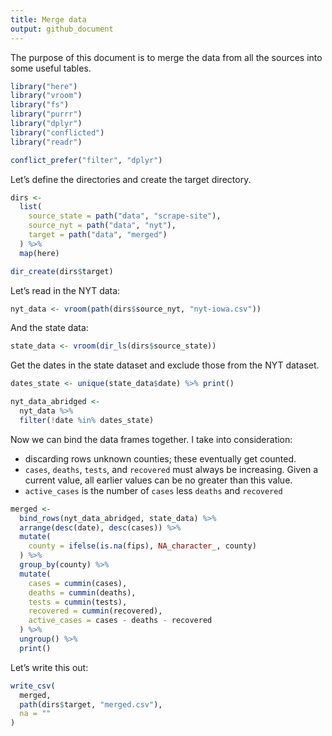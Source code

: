 ```yaml
---
title: Merge data
output: github_document
---
```


The purpose of this document is to merge the data from all the sources into some useful tables.

```r
library("here")
library("vroom")
library("fs")
library("purrr")
library("dplyr")
library("conflicted")
library("readr")

conflict_prefer("filter", "dplyr")
```

Let's define the directories and create the target directory.

```r
dirs <- 
  list(
    source_state = path("data", "scrape-site"),
    source_nyt = path("data", "nyt"),
    target = path("data", "merged")  
  ) %>%
  map(here)

dir_create(dirs$target)
```

Let's read in the NYT data:

```r
nyt_data <- vroom(path(dirs$source_nyt, "nyt-iowa.csv"))
```

And the state data:

```r
state_data <- vroom(dir_ls(dirs$source_state))
```

Get the dates in the state dataset and exclude those from the NYT dataset.

```r
dates_state <- unique(state_data$date) %>% print() 
```

```r
nyt_data_abridged <- 
  nyt_data %>%
  filter(!date %in% dates_state)
```

Now we can bind the data frames together. I take into consideration:

- discarding rows unknown counties; these eventually get counted. 
- `cases`, `deaths`, `tests`, and `recovered` must always be increasing. Given a current value, all earlier values can be no greater than this value.
- `active_cases` is the number of `cases` less `deaths` and `recovered`

```r
merged <- 
  bind_rows(nyt_data_abridged, state_data) %>%
  arrange(desc(date), desc(cases)) %>%
  mutate(
    county = ifelse(is.na(fips), NA_character_, county)
  ) %>%
  group_by(county) %>%
  mutate(
    cases = cummin(cases),
    deaths = cummin(deaths),
    tests = cummin(tests),
    recovered = cummin(recovered),
    active_cases = cases - deaths - recovered
  ) %>%
  ungroup() %>%
  print()
```

Let's write this out:

```r
write_csv(
  merged,
  path(dirs$target, "merged.csv"),
  na = ""
)
```

